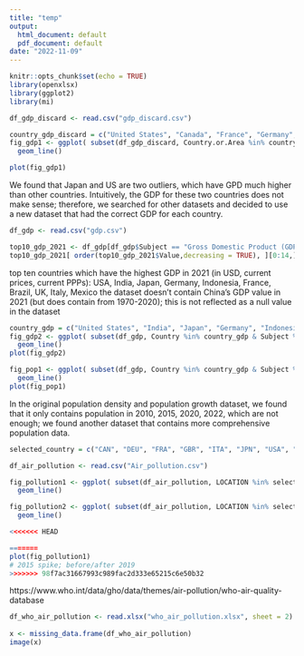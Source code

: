 ```yaml
---
title: "temp"
output:
  html_document: default
  pdf_document: default
date: "2022-11-09"
---
```


```r
knitr::opts_chunk$set(echo = TRUE)
library(openxlsx)
library(ggplot2)
library(mi)
```

```r
df_gdp_discard <- read.csv("gdp_discard.csv")

country_gdp_discard = c("United States", "Canada", "France", "Germany", "United Kingdom of Great Britain and Northern Ireland", "Italy", "Japan")
fig_gdp1 <- ggplot( subset(df_gdp_discard, Country.or.Area %in% country_gdp_discard & Item %in% "Gross Domestic Product (GDP)"), aes(x = Year, y = Value, color = Country.or.Area, group = Country.or.Area)) +
  geom_line()

plot(fig_gdp1)
```
We found that Japan and US are two outliers, which have GPD much higher than other countries. Intuitively, the GDP for these two countries does not make sense; therefore, we searched for other datasets and decided to use a new dataset that had the correct GDP for each country.

```r
df_gdp <- read.csv("gdp.csv")

top10_gdp_2021 <- df_gdp[df_gdp$Subject == "Gross Domestic Product (GDP); millions" & df_gdp$TIME == 2021 & df_gdp$Measure == "USD, current prices, current PPPs",]
top10_gdp_2021[ order(top10_gdp_2021$Value,decreasing = TRUE), ][0:14,]
```
top ten countries which have the highest GDP in 2021 (in USD, current prices, current PPPs): USA, India, Japan, Germany, Indonesia, France, Brazil, UK, Italy, Mexico
the dataset doesn't contain China's GDP value in 2021 (but does contain from 1970-2020); this is not reflected as a null value in the dataset

```r
country_gdp = c("United States", "India", "Japan", "Germany", "Indonesia", "France", "Brazil", "United Kingdom", "Italy", "Mexico", "China (People's Republic of)")
fig_gdp2 <- ggplot( subset(df_gdp, Country %in% country_gdp & Subject %in% "Gross Domestic Product (GDP); millions" & Measure %in% "USD, current prices, current PPPs"), aes(x = Time, y = Value, color = Country, group = Country)) +
  geom_line()
plot(fig_gdp2)
```
```r
fig_pop1 <- ggplot( subset(df_gdp, Country %in% country_gdp & Subject %in% "Total population; persons; thousands"), aes(x = Time, y = Value, color = Country, group = Country)) +
  geom_line()
plot(fig_pop1)
```
In the original population density and population growth dataset, we found that it only contains population in 2010, 2015, 2020, 2022, which are not enough;
we found another dataset that contains more comprehensive population data.

```r
selected_country = c("CAN", "DEU", "FRA", "GBR", "ITA", "JPN", "USA", "WLD")

df_air_pollution <- read.csv("Air_pollution.csv")

fig_pollution1 <- ggplot( subset(df_air_pollution, LOCATION %in% selected_country &  MEASURE %in% "MICGRCUBM"), aes(x = TIME, y = Value, color = LOCATION, group = LOCATION)) +
  geom_line()

fig_pollution2 <- ggplot( subset(df_air_pollution, LOCATION %in% selected_country &  MEASURE %in% "PC_POP"), aes(x = TIME, y = Value, color = LOCATION, group = LOCATION)) +
  geom_line()

<<<<<<< HEAD

=======
plot(fig_pollution1)
# 2015 spike; before/after 2019
>>>>>>> 98f7ac31667993c989fac2d333e65215c6e50b32
```

https://www.who.int/data/gho/data/themes/air-pollution/who-air-quality-database

```r
df_who_air_pollution <- read.xlsx("who_air_pollution.xlsx", sheet = 2)
  
x <- missing_data.frame(df_who_air_pollution)
image(x)
```




















